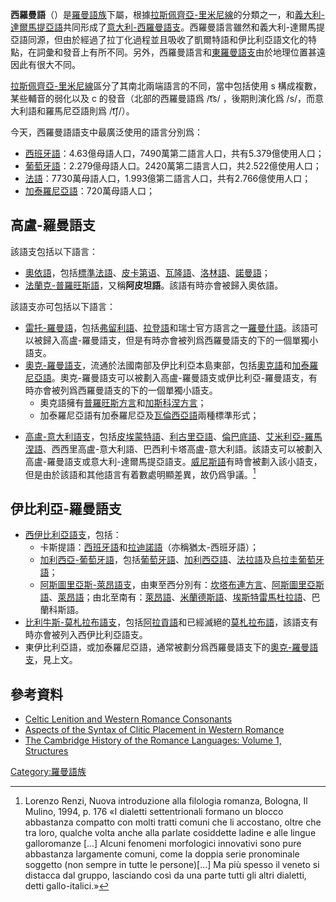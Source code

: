 {{Infobox language family|name=西羅曼語支|region=[[法國|法國]]、[[伊比利亞半島|伊比利亞半島]], [[北意大利|北意大利]]及[[瑞士|瑞士]]|familycolor=印歐語系|fam1=[[印欧语系|印欧语系]]|fam2=[[意大利語族|意大利語族]]|fam3=[[羅曼語族|羅曼語族]]|fam4=[[意大利-西羅曼語支|意大利-西羅曼語支]]|child1=[[高盧-羅曼語支|高盧-羅曼語支]]|child2=[[伊比利亞-羅曼語支|伊比利亞-羅曼語支]]|glotto=west2813|glottorefname=Western Romance|map=Romance-lg-classification-en.svg|mapcaption=羅曼語族的分支圖}}'''西羅曼語'''（{{lang-en|Western Romance languages}}）是[[羅曼語族|羅曼語族]]下屬，根據[[拉斯佩齊亞-里米尼線|拉斯佩齊亞-里米尼線]]的分類之一，和[[義大利-達爾馬提亞語支|義大利-達爾馬提亞語]]共同形成了[[意大利-西罗曼语支|意大利-西羅曼語支]]。西羅曼語言雖然和義大利-達爾馬提亞語同源，但由於經過了拉丁化過程並且吸收了凱爾特語和伊比利亞語文化的特點，在詞彙和發音上有所不同。另外，西羅曼語言和[[東羅曼語支|東羅曼語支]]由於地理位置甚遠因此有很大不同。

[[拉斯佩齊亞-里米尼線|拉斯佩齊亞-里米尼線]]區分了其南北兩端語言的不同，當中包括使用 s 構成複數，某些輔音的弱化以及 c 的發音（北部的西羅曼語爲 /t͡s/ ，後期則演化爲 /s/，而意大利語和羅馬尼亞語則爲 /t͡ʃ/）。

今天，西羅曼語語支中最廣泛使用的語言分別爲：

* [[西班牙語|西班牙語]]：4.63億母語人口，7490萬第二語言人口，共有5.379億使用人口；
* [[葡萄牙語|葡萄牙語]]：2.279億母語人口。2420萬第二語言人口，共2.522億使用人口；
* [[法語|法語]]：7730萬母語人口，1.993億第二語言人口，共有2.766億使用人口；
* [[加泰羅尼亞語|加泰羅尼亞語]]：720萬母語人口；

== 高盧-羅曼語支 ==
{{Main|高盧-羅曼語支}}該語支包括以下語言：

* [[奥依语|奧依語]]，包括[[法语|標準法語]]、[[皮卡第语|皮卡第语]]、[[瓦隆語|瓦隆語]]、[[洛林語|洛林語]]、[[諾曼語|諾曼語]]；
* [[法蘭克-普羅旺斯語|法蘭克-普羅旺斯語]]，又稱'''阿皮坦語'''。該語有時亦會被歸入奧依語。

該語支亦可包括以下語言：

* [[雷托-罗曼语|雷托-羅曼語]]，包括[[弗留利语|弗留利語]]、[[拉登語|拉登語]]和瑞士官方語言之一[[羅曼什語|羅曼什語]]。該語可以被歸入高盧-羅曼語支，但是有時亦會被列爲西羅曼語支的下的一個單獨小語支。
* [[奥克-罗曼语支|奧克-羅曼語支]]，流通於法國南部及伊比利亞本島東部，包括[[奥克语|奧克語]]和[[加泰罗尼亚语|加泰羅尼亞語]]。奧克-羅曼語支可以被劃入高盧-羅曼語支或伊比利亞-羅曼語支，有時亦會被列爲西羅曼語支的下的一個單獨小語支。
** 奧克語擁有[[普罗旺斯方言|普羅旺斯方言]]和[[加斯科涅语|加斯科涅方言]]；
** 加泰羅尼亞語有加泰羅尼亞及[[瓦伦西亚语|瓦倫西亞語]]兩種標準形式；

* [[高卢-意大利语支|高盧-意大利語支]]，包括[[皮埃蒙特语|皮埃蒙特語]]、[[利古里亚语|利古里亞語]]、[[倫巴底語|倫巴底語]]、[[艾米利亞-羅馬涅語|艾米利亞-羅馬涅語]]、西西里高盧-意大利語、巴西利卡塔高盧-意大利語。該語支可以被劃入高盧-羅曼語支或意大利-達爾馬提亞語支。[[威尼斯語|威尼斯語]]有時會被劃入該小語支，但是由於該語和其他語言有着數處明顯差異，故仍爲爭議。<ref name="Renzi">Lorenzo Renzi, Nuova introduzione alla filologia romanza, Bologna, Il Mulino, 1994, p. 176 «I dialetti settentrionali formano un blocco abbastanza compatto con molti tratti comuni che li accostano, oltre che tra loro, qualche volta anche alla parlate cosiddette ladine e alle lingue galloromanze [...] Alcuni fenomeni morfologici innovativi sono pure abbastanza largamente comuni, come la doppia serie pronominale soggetto (non sempre in tutte le persone)[...] Ma più spesso il veneto si distacca dal gruppo, lasciando così da una parte tutti gli altri dialetti, detti gallo-italici.»</ref>

== 伊比利亞-羅曼語支 ==
{{Main|伊比利亞羅曼語支}}
* [[西伊比利亞語支|西伊比利亞語支]]，包括：
** 卡斯提語：[[西班牙语|西班牙語]]和[[拉迪諾語|拉迪諾語]]（亦稱猶太-西班牙語）；
** [[加利西亞-葡萄牙語|加利西亞-葡萄牙語]]，包括[[葡萄牙语|葡萄牙語]]、[[加利西亚语|加利西亞語]]、[[法拉語|法拉語]]及[[烏拉圭葡萄牙語|烏拉圭葡萄牙語]]；
** [[阿斯圖里亞斯-萊昂語支|阿斯圖里亞斯-萊昂語支]]，由東至西分別有：[[坎塔布連方言|坎塔布連方言]]、[[阿斯圖里亞斯語|阿斯圖里亞斯語]]、[[萊昂語|萊昂語]]；由北至南有：[[萊昂語|萊昂語]]、[[米兰德斯语|米蘭德斯語]]、[[埃斯特雷馬杜拉語|埃斯特雷馬杜拉語]]、巴蘭科斯語。
* [[比利牛斯-莫札拉布语支|比利牛斯-莫札拉布語支]]，包括[[阿拉贡语|阿拉貢語]]和已經滅絕的[[莫札拉布语|莫札拉布語]]，該語支有時亦會被列入西伊比利亞語支。
* 東伊比利亞語，或加泰羅尼亞語，通常被劃分爲西羅曼語支下的[[奥克-罗曼语支|奧克-羅曼語支]]，見上文。

==參考資料==
*[http://www.jstor.org/stable/410513?seq=1#page_scan_tab_contents Celtic Lenition and Western Romance Consonants] {{Wayback|url=http://www.jstor.org/stable/410513?seq=1#page_scan_tab_contents |date=20170306193613 }}
*[http://www.jstor.org/stable/4178889?seq=1#page_scan_tab_contents Aspects of the Syntax of Clitic Placement in Western Romance] {{Wayback|url=http://www.jstor.org/stable/4178889?seq=1#page_scan_tab_contents |date=20170306024045 }}
*[https://books.google.com.tw/books?id=sE-N3v0IoXcC&pg=PA144&dq=Western+Romance+languages&hl=zh-TW&sa=X&ved=0ahUKEwj5z8Kbv5nKAhWIEpQKHQwfAa8Q6AEIMTAD#v=onepage&q=Western%20Romance%20languages&f=false The Cambridge History of the Romance Languages: Volume 1, Structures] {{Wayback|url=https://books.google.com.tw/books?id=sE-N3v0IoXcC&pg=PA144&dq=Western+Romance+languages&hl=zh-TW&sa=X&ved=0ahUKEwj5z8Kbv5nKAhWIEpQKHQwfAa8Q6AEIMTAD#v=onepage&q=Western%20Romance%20languages&f=false |date=20160402105319 }}

[[Category:羅曼語族|Category:羅曼語族]]